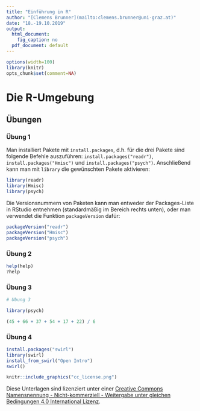 ```yaml
---
title: "Einführung in R"
author: "[Clemens Brunner](mailto:clemens.brunner@uni-graz.at)"
date: "18.-19.10.2019"
output:
  html_document:
    fig_caption: no
  pdf_document: default
---
```


```r
options(width=100)
library(knitr)
opts_chunk$set(comment=NA)
```

# Die R-Umgebung

## Übungen
### Übung 1
Man installiert Pakete mit `install.packages`, d.h. für die drei Pakete sind folgende Befehle auszuführen: `install.packages("readr")`, `install.packages("Hmisc")` und `install.packages("psych")`. Anschließend kann man mit `library` die gewünschten Pakete aktivieren:

```r
library(readr)
library(Hmisc)
library(psych)
```

Die Versionsnummern von Paketen kann man entweder der Packages-Liste in RStudio entnehmen (standardmäßig im Bereich rechts unten), oder man verwendet die Funktion `packageVersion` dafür:

```r
packageVersion("readr")
packageVersion("Hmisc")
packageVersion("psych")
```

### Übung 2
```r
help(help)
?help
```

### Übung 3
```r
# Übung 3

library(psych)

(45 + 66 + 37 + 54 + 17 + 22) / 6
```

### Übung 4
```r
install.packages("swirl")
library(swirl)
install_from_swirl("Open Intro")
swirl()
```


```r
knitr::include_graphics("cc_license.png")
```

Diese Unterlagen sind lizenziert unter einer [Creative Commons Namensnennung - Nicht-kommerziell - Weitergabe unter gleichen Bedingungen 4.0 International Lizenz](http://creativecommons.org/licenses/by-nc-sa/4.0/).